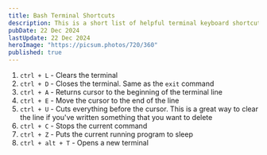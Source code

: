 ```yaml
---
title: Bash Terminal Shortcuts
description: This is a short list of helpful terminal keyboard shortcuts that I recently came across in a Udemy class I&#x27;m going through
pubDate: 22 Dec 2024
lastUpdate: 22 Dec 2024
heroImage: "https://picsum.photos/720/360"
published: true
---
```


1. `ctrl + L` - Clears the terminal
2. `ctrl + D` - Closes the terminal. Same as the `exit` command
3. `ctrl + A` - Returns cursor to the beginning of the terminal line
4. `ctrl + E` - Move the cursor to the end of the line
5. `ctrl + U` - Cuts everything before the cursor. This is a great way to clear the line if you've written something that you want to delete
6. `ctrl + C` - Stops the current command
7. `ctrl + Z` - Puts the current running program to sleep
8. `ctrl + alt + T` - Opens a new terminal
